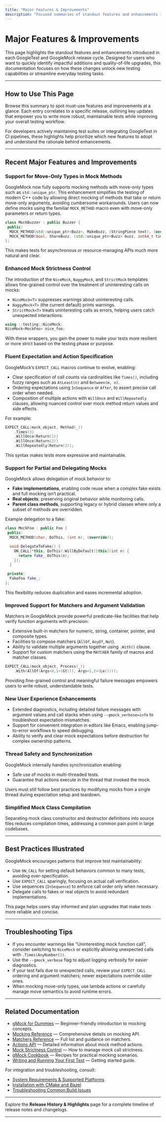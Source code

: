 ```yaml
---
title: "Major Features & Improvements"
description: "Focused summaries of standout features and enhancements introduced in each release cycle. Users can quickly scan for must-use additions and quality-of-life upgrades that unlock new testing capabilities or streamline common tasks."
---
```


# Major Features & Improvements

This page highlights the standout features and enhancements introduced in each GoogleTest and GoogleMock release cycle. Designed for users who want to quickly identify impactful additions and quality-of-life upgrades, this documentation focuses on how these changes unlock new testing capabilities or streamline everyday testing tasks.

---

## How to Use This Page

Browse this summary to spot must-use features and improvements at a glance. Each entry correlates to a specific release, outlining key updates that empower you to write more robust, maintainable tests while improving your overall testing workflow.

For developers actively maintaining test suites or integrating GoogleTest in CI pipelines, these highlights help prioritize which new features to adopt and understand the rationale behind enhancements.

---

## Recent Major Features and Improvements

### Support for Move-Only Types in Mock Methods
GoogleMock now fully supports mocking methods with move-only types such as `std::unique_ptr`. This enhancement simplifies the testing of modern C++ code by allowing direct mocking of methods that take or return move-only arguments, avoiding cumbersome workarounds. Users can now define mocks using the familiar `MOCK_METHOD` macro even with move-only parameters or return types.

```cpp
class MockBuzzer : public Buzzer {
 public:
  MOCK_METHOD(std::unique_ptr<Buzz>, MakeBuzz, (StringPiece text), (override));
  MOCK_METHOD(bool, ShareBuzz, (std::unique_ptr<Buzz> buzz, int64_t timestamp), (override));
};
```

This makes tests for asynchronous or resource-managing APIs much more natural and clear.

### Enhanced Mock Strictness Control
The introduction of the `NiceMock`, `NaggyMock`, and `StrictMock` templates allows fine-grained control over the treatment of uninteresting calls on mocks:

- `NiceMock<T>` suppresses warnings about uninteresting calls.
- `NaggyMock<T>` (the current default) prints warnings.
- `StrictMock<T>` treats uninteresting calls as errors, helping users catch unexpected interactions.

```cpp
using ::testing::NiceMock;
NiceMock<MockFoo> nice_foo;
```

With these wrappers, you gain the power to make your tests more resilient or more strict based on the testing phase or purpose.

### Fluent Expectation and Action Specification
GoogleMock’s `EXPECT_CALL` macros continue to evolve, enabling:

- Clear specification of call counts via cardinalities like `Times()`, including fuzzy ranges such as `AtLeast(n)` and `Between(m, n)`.
- Ordering expectations using `InSequence` or `After`, to assert precise call order when needed.
- Composition of multiple actions with `WillOnce` and `WillRepeatedly` clauses, allowing nuanced control over mock method return values and side effects.

For example:

```cpp
EXPECT_CALL(mock_object, Method(_))
    .Times(3)
    .WillOnce(Return(1))
    .WillOnce(Return(2))
    .WillRepeatedly(Return(3));
```

This syntax makes tests more expressive and maintainable.

### Support for Partial and Delegating Mocks
GoogleMock allows delegation of mock behavior to:

- **Fake implementations**, enabling code reuse when a complex fake exists and full mocking isn’t practical.
- **Real objects**, preserving original behavior while monitoring calls.
- **Parent class methods**, supporting legacy or hybrid classes where only a subset of methods are overridden.

Example delegation to a fake:

```cpp
class MockFoo : public Foo {
 public:
  MOCK_METHOD(char, DoThis, (int n), (override));

  void DelegateToFake() {
    ON_CALL(*this, DoThis).WillByDefault([this](int n) {
      return fake_.DoThis(n);
    });
  }

 private:
  FakeFoo fake_;
};
```

This flexibility reduces duplication and eases incremental adoption.

### Improved Support for Matchers and Argument Validation
Matchers in GoogleMock provide powerful predicate-like facilities that help verify function arguments with precision:

- Extensive built-in matchers for numeric, string, container, pointer, and composite types.
- Facilities to compose matchers (`AllOf`, `AnyOf`, `Not`).
- Ability to validate multiple arguments together using `.With()` clause.
- Support for custom matchers using the `MATCHER` family of macros and matcher classes.

```cpp
EXPECT_CALL(mock_object, Process(_))
    .With(AllOf(Args<0,1>(Gt()), Args<1,2>(Le())));
```

Providing fine-grained control and meaningful failure messages empowers users to write robust, understandable tests.

### New User Experience Enhancements
- Extended diagnostics, including detailed failure messages with argument values and call stacks when using `--gmock_verbose=info` to troubleshoot expectation mismatches.
- Support for convenient integration in editors like Emacs, enabling jump-to-error workflows to speed debugging.
- Ability to verify and clear mock expectations before destruction for complex ownership patterns.

### Thread Safety and Synchronization
GoogleMock internally handles synchronization enabling:

- Safe use of mocks in multi-threaded tests.
- Guarantee that actions execute in the thread that invoked the mock.

Users must still follow best practices by modifying mocks from a single thread during expectation setup and teardown.

### Simplified Mock Class Compilation
Separating mock class constructor and destructor definitions into source files reduces compilation times, addressing a common pain point in large codebases.

---

## Best Practices Illustrated

GoogleMock encourages patterns that improve test maintainability:

- Use `ON_CALL` for setting default behaviors common to many tests, avoiding over-specification.
- Use `EXPECT_CALL` sparingly, focusing on actual call verification.
- Use sequences (`InSequence`) to enforce call order only when necessary.
- Delegate calls to fakes or real objects to avoid redundant implementations.

This page helps users stay informed and plan upgrades that make tests more reliable and concise.

---

## Troubleshooting Tips

- If you encounter warnings like "Uninteresting mock function call", consider switching to `NiceMock` or explicitly allowing unexpected calls with `.Times(AnyNumber())`.
- Use the `--gmock_verbose` flag to adjust logging verbosity for easier diagnostics.
- If your test fails due to unexpected calls, review your `EXPECT_CALL` ordering and argument matchers; newer expectations override older ones.
- When mocking move-only types, use lambda actions or carefully manage move semantics to avoid runtime errors.

---

## Related Documentation

- [gMock for Dummies](https://google.github.io/googletest/gmock_for_dummies.html) — Beginner-friendly introduction to mocking concepts.
- [Mocking Reference](../api-reference/core-apis/gmock-mocking-api) — Comprehensive details on mocking API.
- [Matchers Reference](../api-reference/matchers-and-assertions/gmock-matchers) — Full list and guidance on matchers.
- [Actions API](../api-reference/mock-actions-cardinalities/gmock-actions) — Detailed information about mock method actions.
- [Mock Strictness Control](../api-reference/core-apis/gmock-nice-strict-api) — How to manage mock call strictness.
- [gMock Cookbook](https://google.github.io/googletest/gmock_cook_book.html) — Recipes for practical mocking scenarios.
- [Writing and Running Your First Test](../guides/getting-started/writing-your-first-test) — Getting started guide.

For integration and troubleshooting, consult:

- [System Requirements & Supported Platforms](../getting-started/prerequisites-installation-setup/system-requirements-supported-platforms)
- [Installation with CMake and Bazel](../getting-started/prerequisites-installation-setup/installation-cmake-bazel)
- [Troubleshooting Common Build Issues](../getting-started/first-test-debugging/troubleshooting-common-issues)

---

Explore the **Release History & Highlights** page for a complete timeline of release notes and changelogs.


---